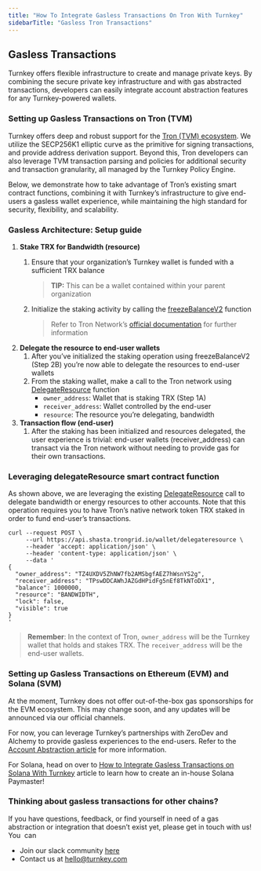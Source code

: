 ```yaml
---
title: "How To Integrate Gasless Transactions On Tron With Turnkey"
sidebarTitle: "Gasless Tron Transactions"
---
```


## **Gasless Transactions**

Turnkey offers flexible infrastructure to create and manage private keys. By combining the secure private key infrastructure and with gas abstracted transactions, developers can easily integrate account abstraction features for any Turnkey-powered wallets.

### **Setting up Gasless Transactions on Tron (TVM)**

Turnkey offers deep and robust support for the [<u>Tron (TVM) ecosystem</u>](https://docs.turnkey.com/networks/tron). We utilize the SECP256K1 elliptic curve as the primitive for signing transactions, and provide address derivation support. Beyond this, Tron developers can also leverage TVM transaction parsing and policies for additional security and transaction granularity, all managed by the Turnkey Policy Engine.

Below, we demonstrate how to take advantage of Tron’s existing smart contract functions, combining it with Turnkey’s infrastructure to give end-users a gasless wallet experience, while maintaining the high standard for security, flexibility, and scalability.

### **Gasless Architecture: Setup guide**

1. **Stake TRX for Bandwidth (resource)**
   1. Ensure that your organization’s Turnkey wallet is funded with a sufficient TRX balance

      > **TIP:** This can be a wallet contained within your parent organization
   2. Initialize the staking activity by calling the [<u>freezeBalanceV2</u>](https://developers.tron.network/reference/freezebalancev2-1) function

      > Refer to Tron Network’s [<u>official documentation</u>](https://developers.tron.network/docs/) for further information
2. **Delegate the resource to end-user wallets**
   1. After you’ve initialized the staking operation using freezeBalanceV2 (Step 2B) you’re now able to delegate the resources to end-user wallets
   2. From the staking wallet, make a call to the Tron network using [<u>DelegateResource</u>](https://developers.tron.network/reference/delegateresource-1) function
      - `owner_address`: Wallet that is staking TRX (Step 1A)
      - `receiver_address`: Wallet controlled by the end-user
      - `resource`: The resource you’re delegating, bandwidth
3. **Transaction flow (end-user)**
   1. After the staking has been initialized and resources delegated, the user experience is trivial: end-user wallets (receiver_address) can transact via the Tron network without needing to provide gas for their own transactions.

### **Leveraging delegateResource smart contract function**

As shown above, we are leveraging the existing [<u>DelegateResource</u>](https://developers.tron.network/reference/delegateresource-1) call to delegate bandwidth or energy resources to other accounts. Note that this operation requires you to have Tron’s native network token TRX staked in order to fund end-user’s transactions.

```shellscript
curl --request POST \
     --url https://api.shasta.trongrid.io/wallet/delegateresource \
     --header 'accept: application/json' \
     --header 'content-type: application/json' \
     --data '
{
  "owner_address": "TZ4UXDV5ZhNW7fb2AMSbgfAEZ7hWsnYS2g",
  "receiver_address": "TPswDDCAWhJAZGdHPidFg5nEf8TkNToDX1",
  "balance": 1000000,
  "resource": "BANDWIDTH",
  "lock": false,
  "visible": true
}
'
```

> **Remember**: In the context of Tron, `owner_address` will be the Turnkey wallet that holds and stakes TRX. The `receiver_address` will be the end-user wallets.

### **Setting up Gasless Transactions on Ethereum (EVM) and Solana (SVM)**

At the moment, Turnkey does not offer out-of-the-box gas sponsorships for the EVM ecosystem. This may change soon, and any updates will be announced via our official channels. 

For now, you can leverage Turnkey’s partnerships with ZeroDev and Alchemy to provide gasless experiences to the end-users. Refer to the [<u>Account Abstraction article</u>](https://docs.turnkey.com/reference/aa-wallets#:~:text=Account%20Abstraction%20wallet) for more information.

For Solana, head on over to [<u>How to Integrate Gasless Transactions on Solana With Turnkey</u>](https://docs.turnkey.com/reference/solana-gasless-transactions) article to learn how to create an in-house Solana Paymaster\!

### **Thinking about gasless transactions for other chains?**

If you have questions, feedback, or find yourself in need of a gas abstraction or integration that doesn’t exist yet, please get in touch with us\! You  can

- Join our slack community [<u>here</u>](https://join.slack.com/t/clubturnkey/shared_invite/zt-31v4yhgw6-PwBzyNsWCCBTk2xft3EoHQ)
- Contact us at [<u>hello@turnkey.com</u>](mailto:hello@turnkey.com)